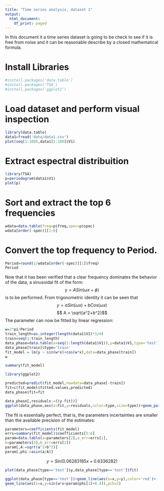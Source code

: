```yaml
---
title: "Time series analysis, dataset 1"
output:
  html_document:
    df_print: paged
---
```


In this document it a time series dataset is going to be check to see if it is free from noise and it
can be reasonable describe by a closed mathematical formula.

# Install Libraries
```r
#install.packages('data.table')
#install.packages('TSA')
#install.packages('ggplot2')
```


# Load dataset and perform visual inspection
```r
library(data.table)
data1=fread('data/data1.csv')
plot(seq(1:100),data1[1:100]$V1)
```

# Extract espectral distribuition
```r
library(TSA)
p=periodogram(data1$V1)
plot(p)
```

# Sort and extract the top 6 frequencies
```r
wdata=data.table(freq=p$freq,spec=p$spec)
wdata[order(-spec)][1:6]
```

# Convert the top frequency to Period.
```r
Period=round(1/wdata[order(-spec)][1]$freq)
Period
```

Now that it has been verified that a clear frequency dominates the behavior of the data, a sinusoidal fit
of the form: $$y = A Sin(\omega x + \phi)$$ is to be performed.
From trigonometric identity it can be seen that
$$y = a Sin(\omega x) + b Cos(\omega x)$$
$$ A = \sqrt{a^2+b^2}$$
The parameter can now be fitted by linear regression:
```r
w=2*pi/Period
train_length=as.integer(length(data1$V1)*3/4)
train=seq(1:train_length)
data_phase=data.table(x=seq(1:length(data1$V1)),y=data1$V1,type='test')
data_phase[train]$type='train'
fit_model = lm(y ~ sin(w*x)+cos(w*x),data=data_phase[train])
w
```

```r
summary(fit_model)
```

```r
library(ggplot2)

predicted=predict(fit_model,newdata=data_phase[-train])
fit=c(fit_model$fitted.values,predicted)
data_phase$fit=fit

data_phase[,residuals:=((y-fit))]
ggplot(data_phase,aes(x=fit,y=residuals,color=type,size=type))+geom_point()
```

The fit is essentially perfect, that is, the parameters incertainties are smaller than the available precision of the estimates: 
```r
parameters=coefficients(fit_model)
errs=summary(fit_model)$coefficients[5:6]
param=data.table(a=parameters[2],a_err=errs[1],
b=parameters[3],b_err=errs[2])
param[,A:=sqrt(a^2+b^2)]
param[,phi:=asin(a/A)]
```
$$y = Sin(0.06283185 x + 0.6336282)$$
```r
plot(data_phase[type=='test']$y,data_phase[type=='test']$fit)
```
```r
ggplot(data_phase[type=='test'])+geom_line(aes(x=x,y=y),color='red')+
geom_line(aes(x=x,y=sin(w*x+param$phi[1]+0.4)),pch=2)
```
